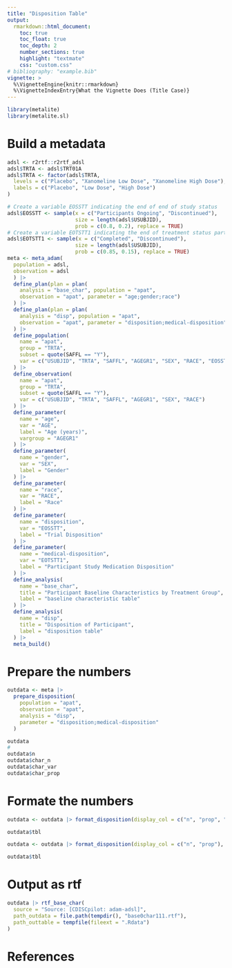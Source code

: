 ```yaml
---
title: "Disposition Table"
output:
  rmarkdown::html_document:
    toc: true
    toc_float: true
    toc_depth: 2
    number_sections: true
    highlight: "textmate"
    css: "custom.css"
# bibliography: "example.bib"
vignette: >
  %\VignetteEngine{knitr::rmarkdown}
  %\VignetteIndexEntry{What the Vignette Does (Title Case)}
---
```


```r
library(metalite)
library(metalite.sl)
```

# Build a metadata
```r
adsl <- r2rtf::r2rtf_adsl
adsl$TRTA <- adsl$TRT01A
adsl$TRTA <- factor(adsl$TRTA,
  levels = c("Placebo", "Xanomeline Low Dose", "Xanomeline High Dose"),
  labels = c("Placebo", "Low Dose", "High Dose")
)

# Create a variable EOSSTT indicating the end of end of study status
adsl$EOSSTT <- sample(x = c("Participants Ongoing", "Discontinued"),
                      size = length(adsl$USUBJID), 
                      prob = c(0.8, 0.2), replace = TRUE)
# Create a variable EOTSTT1 indicating the end of treatment status part 1
adsl$EOTSTT1 <- sample(x = c("Completed", "Discontinued"),
                      size = length(adsl$USUBJID), 
                      prob = c(0.85, 0.15), replace = TRUE)
meta <- meta_adam(
  population = adsl,
  observation = adsl
  ) |>
  define_plan(plan = plan(
    analysis = "base_char", population = "apat",
    observation = "apat", parameter = "age;gender;race")
  ) |>
  define_plan(plan = plan(
    analysis = "disp", population = "apat",
    observation = "apat", parameter = "disposition;medical-disposition")
  ) |>
  define_population(
    name = "apat",
    group = "TRTA",
    subset = quote(SAFFL == "Y"),
    var = c("USUBJID", "TRTA", "SAFFL", "AGEGR1", "SEX", "RACE", "EOSSTT", "EOTSTT1")
  ) |>
  define_observation(
    name = "apat",
    group = "TRTA",
    subset = quote(SAFFL == "Y"),
    var = c("USUBJID", "TRTA", "SAFFL", "AGEGR1", "SEX", "RACE")
  ) |>
  define_parameter(
    name = "age",
    var = "AGE",
    label = "Age (years)",
    vargroup = "AGEGR1"
  ) |>
  define_parameter(
    name = "gender",
    var = "SEX",
    label = "Gender"
  ) |>
  define_parameter(
    name = "race",
    var = "RACE",
    label = "Race"
  ) |>
  define_parameter(
    name = "disposition",
    var = "EOSSTT",
    label = "Trial Disposition"
  ) |>
  define_parameter(
    name = "medical-disposition",
    var = "EOTSTT1",
    label = "Participant Study Medication Disposition"
  ) |>
  define_analysis(
    name = "base_char",
    title = "Participant Baseline Characteristics by Treatment Group",
    label = "baseline characteristic table"
  ) |>
  define_analysis(
    name = "disp",
    title = "Disposition of Participant",
    label = "disposition table"
  ) |>
  meta_build()
```

# Prepare the numbers
```r
outdata <- meta |>
  prepare_disposition(
    population = "apat",
    observation = "apat",
    analysis = "disp",
    parameter = "disposition;medical-disposition"
  )

outdata
#
outdata$n
outdata$char_n
outdata$char_var
outdata$char_prop
```

# Formate the numbers
```r
outdata <- outdata |> format_disposition(display_col = c("n", "prop", "total"), digits_prop = 2)

outdata$tbl
```

```r
outdata <- outdata |> format_disposition(display_col = c("n", "prop"), digits_prop = 3)

outdata$tbl
```

# Output as rtf
```r
outdata |> rtf_base_char(
  source = "Source: [CDISCpilot: adam-adsl]",
  path_outdata = file.path(tempdir(), "base0char111.rtf"),
  path_outtable = tempfile(fileext = ".Rdata")
)
```

# References
